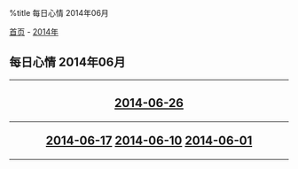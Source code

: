 %title 每日心情 2014年06月

[[../../../index|首页]] - [[../index|2014年]]
==每日心情 2014年06月==
----
<center>
<h2>
[[2014-06-26|2014-06-26]]
----
[[2014-06-17|2014-06-17]]
[[2014-06-10|2014-06-10]]
[[2014-06-01|2014-06-01]]
</h2>
</center>
----
